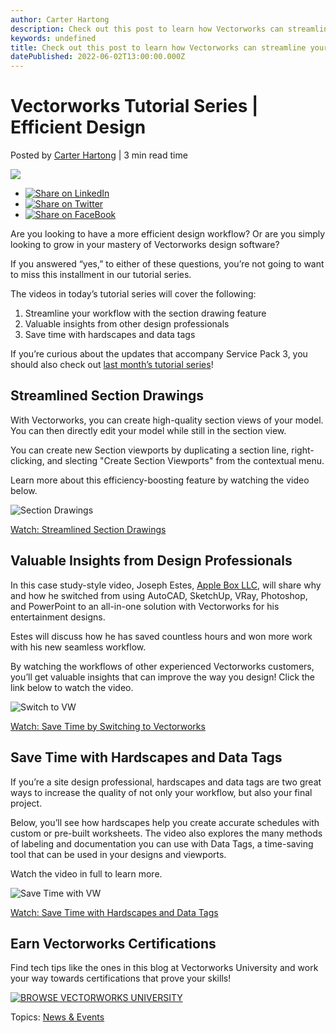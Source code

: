 ```yaml
---
author: Carter Hartong
description: Check out this post to learn how Vectorworks can streamline your design workflow.
keywords: undefined
title: Check out this post to learn how Vectorworks can streamline your design workflow. 
datePublished: 2022-06-02T13:00:00.000Z
---
```

  

# Vectorworks Tutorial Series | Efficient Design

 Posted by [Carter Hartong](https://blog.vectorworks.net/author/carter-hartong) | 3 min read time 

![](https://blog.vectorworks.net/hubfs/Blog%20Images/220519_May%20Tech%20Round/Section%20Drawings.png) 

* [![Share on LinkedIn](https://2659751.fs1.hubspotusercontent-na1.net/hubfs/2659751/michaelDemo/share-LI.png)](http://www.linkedin.com/shareArticle?mini=true&url=https%3A%2F%2Fblog.vectorworks.net%2Ftutorial-series-time-effeciency)
* [![Share on Twitter](https://2659751.fs1.hubspotusercontent-na1.net/hubfs/2659751/michaelDemo/share-TW.png)](https://www.twitter.com/share?text=Vectorworks%20Tutorial%20Series%20|%20Efficient%20Design&url=https%3A%2F%2Fblog.vectorworks.net%2Ftutorial-series-time-effeciency&via=PMGTweets)
* [![Share on FaceBook](https://2659751.fs1.hubspotusercontent-na1.net/hubfs/2659751/michaelDemo/share-FB.png)](https://www.facebook.com/sharer/sharer.php?u=https%3A%2F%2Fblog.vectorworks.net%2Ftutorial-series-time-effeciency)

Are you looking to have a more efficient design workflow? Or are you simply looking to grow in your mastery of Vectorworks design software?

If you answered “yes,” to either of these questions, you’re not going to want to miss this installment in our tutorial series. 

The videos in today’s tutorial series will cover the following:

1. Streamline your workflow with the section drawing feature
2. Valuable insights from other design professionals
3. Save time with hardscapes and data tags

If you’re curious about the updates that accompany Service Pack 3, you should also check out [last month’s tutorial series](../../../net/vectorworks/blog/tutorial-service-pack-3-2022.html)!

## Streamlined Section Drawings 

With Vectorworks, you can create high-quality section views of your model. You can then directly edit your model while still in the section view.

You can create new Section viewports by duplicating a section line, right-clicking, and slecting "Create Section Viewports" from the contextual menu. 

Learn more about this efficiency-boosting feature by watching the video below.

![Section Drawings](https://blog.vectorworks.net/hs-fs/hubfs/Blog%20Images/220519_May%20Tech%20Round/Section%20Drawings.png?width=1440&name=Section%20Drawings.png)

[Watch: Streamlined Section Drawings](https://university.vectorworks.net/course/view.php?id=147)

## Valuable Insights from Design Professionals

In this case study-style video, Joseph Estes, [Apple Box LLC](https://www.appleboxsolutions.com/), will share why and how he switched from using AutoCAD, SketchUp, VRay, Photoshop, and PowerPoint to an all-in-one solution with Vectorworks for his entertainment designs.

Estes will discuss how he has saved countless hours and won more work with his new seamless workflow. 

By watching the workflows of other experienced Vectorworks customers, you’ll get valuable insights that can improve the way you design! Click the link below to watch the video.

![Switch to VW](https://blog.vectorworks.net/hs-fs/hubfs/Blog%20Images/220519_May%20Tech%20Round/Switch%20to%20VW.png?width=1440&name=Switch%20to%20VW.png)

[Watch: Save Time by Switching to Vectorworks](https://university.vectorworks.net/course/view.php?id=423)

## Save Time with Hardscapes and Data Tags

If you’re a site design professional, hardscapes and data tags are two great ways to increase the quality of not only your workflow, but also your final project.

Below, you’ll see how hardscapes help you create accurate schedules with custom or pre-built worksheets. The video also explores the many methods of labeling and documentation you can use with Data Tags, a time-saving tool that can be used in your designs and viewports.

Watch the video in full to learn more.

![Save Time with VW](https://blog.vectorworks.net/hs-fs/hubfs/Blog%20Images/220519_May%20Tech%20Round/Save%20Time%20with%20VW.png?width=1440&name=Save%20Time%20with%20VW.png)

[Watch: Save Time with Hardscapes and Data Tags](https://university.vectorworks.net/course/view.php?id=2004)

## Earn Vectorworks Certifications

Find tech tips like the ones in this blog at Vectorworks University and work your way towards certifications that prove your skills!

[![BROWSE VECTORWORKS UNIVERSITY](https://no-cache.hubspot.com/cta/default/3018241/80cc3a4d-d8da-4e1e-87d3-d9a3e929e246.png)](https://cta-redirect.hubspot.com/cta/redirect/3018241/80cc3a4d-d8da-4e1e-87d3-d9a3e929e246) 

 Topics: [News & Events](https://blog.vectorworks.net/topic/news-events) 

  